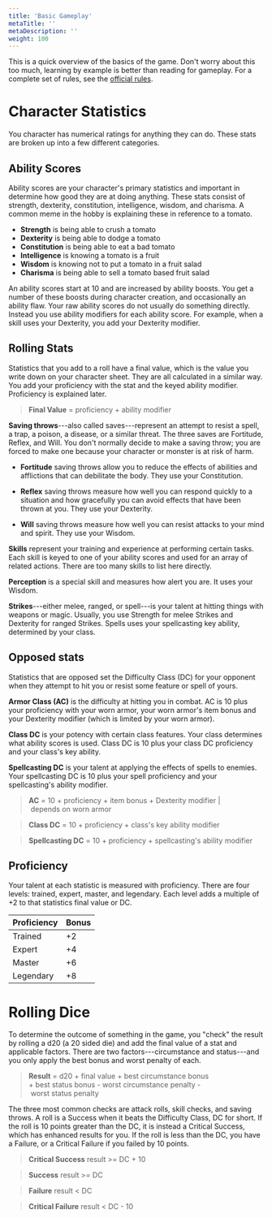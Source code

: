 ```yaml
---
title: 'Basic Gameplay'
metaTitle: ''
metaDescription: ''
weight: 100
---
```


This is a quick overview of the basics of the game. Don't worry about this too much, learning by example is better than reading for gameplay. For a complete set of rules, see the [official rules](https://2e.aonprd.com/Rules.aspx?ID=311).

# Character Statistics

You character has numerical ratings for anything they can do. These stats are broken up into a few different categories.

## Ability Scores

Ability scores are your character's primary statistics and important in determine how good they are at doing anything. These stats consist of strength, dexterity, constitution, intelligence, wisdom, and charisma. A common meme in the hobby is explaining these in reference to a tomato.

-   **Strength** is being able to crush a tomato
-   **Dexterity** is being able to dodge a tomato
-   **Constitution** is being able to eat a bad tomato
-   **Intelligence** is knowing a tomato is a fruit
-   **Wisdom** is knowing not to put a tomato in a fruit salad
-   **Charisma** is being able to sell a tomato based fruit salad

An ability scores start at 10 and are increased by ability boosts. You get a number of these boosts during character creation, and occasionally an ability flaw. Your raw ability scores do not usually do something directly. Instead you use ability modifiers for each ability score. For example, when a skill uses your Dexterity, you add your Dexterity modifier.

## Rolling Stats

Statistics that you add to a roll have a final value, which is the value you write down on your character sheet. They are all calculated in a similar way. You add your proficiency with the stat and the keyed ability modifier. Proficiency is explained later.

> **Final Value** = proficiency +&nbsp;ability&nbsp;modifier

**Saving throws**---also called saves---represent an attempt to resist a spell, a trap, a poison, a disease, or a similar threat. The three saves are Fortitude, Reflex, and Will. You don't normally decide to make a saving throw; you are forced to make one because your character or monster is at risk of harm.

-   **Fortitude** saving throws allow you to reduce the effects of abilities and afflictions that can debilitate the body. They use your Constitution.

-   **Reflex** saving throws measure how well you can respond quickly to a situation and how gracefully you can avoid effects that have been thrown at you. They use your Dexterity.

-   **Will** saving throws measure how well you can resist attacks to your mind and spirit. They use your Wisdom.

**Skills** represent your training and experience at performing certain tasks. Each skill is keyed to one of your ability scores and used for an array of related actions. There are too many skills to list here directly.

**Perception** is a special skill and measures how alert you are. It uses your Wisdom.

**Strikes**---either melee, ranged, or spell---is your talent at hitting things with weapons or magic. Usually, you use Strength for melee Strikes and Dexterity for ranged Strikes. Spells uses your spellcasting key ability, determined by your class.

## Opposed stats

Statistics that are opposed set the Difficulty Class (DC) for your opponent when they attempt to hit you or resist some feature or spell of yours.

**Armor Class (AC)** is the difficulty at hitting you in combat. AC is 10 plus your proficiency with your worn armor, your worn armor's item bonus and your Dexterity modifier (which is limited by your worn armor).

**Class DC** is your potency with certain class features. Your class determines what ability scores is used. Class DC is 10 plus your class DC proficiency and your class's key ability.

**Spellcasting DC** is your talent at applying the effects of spells to enemies. Your spellcasting DC is 10 plus your spell proficiency and your spellcasting's ability modifier.

> **AC** = 10 +&nbsp;proficiency +&nbsp;item&nbsp;bonus +&nbsp;Dexterity&nbsp;modifier |&nbsp;depends&nbsp;on&nbsp;worn&nbsp;armor

> **Class DC** = 10 +&nbsp;proficiency +&nbsp;class's&nbsp;key&nbsp;ability&nbsp;modifier

> **Spellcasting DC** = 10 +&nbsp;proficiency +&nbsp;spellcasting's&nbsp;ability&nbsp;modifier

## Proficiency

Your talent at each statistic is measured with proficiency. There are four levels: trained, expert, master, and legendary. Each level adds a multiple of +2 to that statistics final value or DC.

| Proficiency | Bonus |
| ----------- | ----- |
| Trained     | +2    |
| Expert      | +4    |
| Master      | +6    |
| Legendary   | +8    |

# Rolling Dice

To determine the outcome of something in the game, you "check" the result by rolling a d20 (a 20 sided die) and add the final value of a stat and applicable factors. There are two factors---circumstance and status---and you only apply the best bonus and worst penalty of each.

> **Result** = d20 +&nbsp;final&nbsp;value +&nbsp;best&nbsp;circumstance&nbsp;bonus +&nbsp;best&nbsp;status&nbsp;bonus -&nbsp;worst&nbsp;circumstance&nbsp;penalty -&nbsp;worst&nbsp;status&nbsp;penalty

The three most common checks are attack rolls, skill checks, and saving throws. A roll is a Success when it beats the Difficulty Class, DC for short. If the roll is 10 points greater than the DC, it is instead a Critical Success, which has enhanced results for you. If the roll is less than the DC, you have a Failure, or a Critical Failure if you failed by 10 points.

> **Critical Success** result >= DC&nbsp;+&nbsp;10

> **Success** result >= DC

> **Failure** result < DC

> **Critical Failure** result < DC&nbsp;-&nbsp;10
